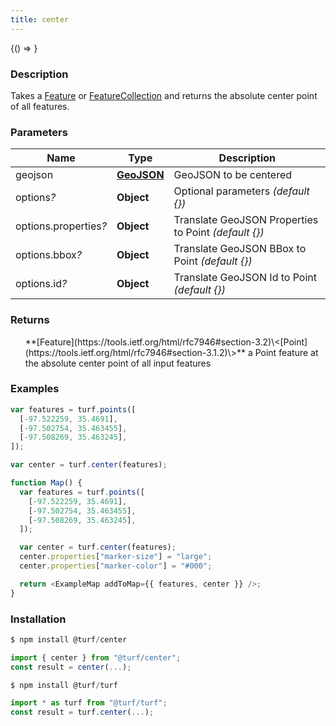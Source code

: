 ```yaml
---
title: center
---
```



<!-- Expose turf as global var for experimenting in the browser console -->

<BrowserOnly>{() => <WindowTurfGlobal turf={turf} />}</BrowserOnly>

### Description

Takes a [Feature](https://tools.ietf.org/html/rfc7946#section-3.2) or [FeatureCollection](https://tools.ietf.org/html/rfc7946#section-3.3) and returns the absolute center point of all features.

### Parameters

| Name                       | Type                                                         | Description                                            |
| -------------------------- | ------------------------------------------------------------ | ------------------------------------------------------ |
| geojson                    | **[GeoJSON](https://tools.ietf.org/html/rfc7946#section-3)** | GeoJSON to be centered                                 |
| options<i>?</i>            | **Object**                                                   | Optional parameters _(default \{\})_                   |
| options.properties<i>?</i> | **Object**                                                   | Translate GeoJSON Properties to Point _(default \{\})_ |
| options.bbox<i>?</i>       | **Object**                                                   | Translate GeoJSON BBox to Point _(default \{\})_       |
| options.id<i>?</i>         | **Object**                                                   | Translate GeoJSON Id to Point _(default \{\})_         |

### Returns

<ul>
  **[Feature](https://tools.ietf.org/html/rfc7946#section-3.2)\<[Point](https://tools.ietf.org/html/rfc7946#section-3.1.2)\>** a Point feature at the absolute center point of all input features

</ul>

### Examples

```javascript
var features = turf.points([
  [-97.522259, 35.4691],
  [-97.502754, 35.463455],
  [-97.508269, 35.463245],
]);

var center = turf.center(features);
```

```javascript live
function Map() {
  var features = turf.points([
    [-97.522259, 35.4691],
    [-97.502754, 35.463455],
    [-97.508269, 35.463245],
  ]);

  var center = turf.center(features);
  center.properties["marker-size"] = "large";
  center.properties["marker-color"] = "#000";

  return <ExampleMap addToMap={{ features, center }} />;
}
```

### Installation

```javascript
$ npm install @turf/center

import { center } from "@turf/center";
const result = center(...);
```

```javascript
$ npm install @turf/turf

import * as turf from "@turf/turf";
const result = turf.center(...);
```
